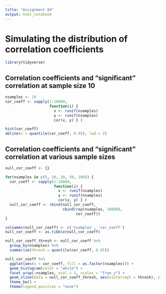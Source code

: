 ```yaml
---
title: "Assignment 04"
output: html_notebook
---
```


# Simulating the distribution of correlation coefficients

```r
library(tidyverse)
```

## Correlation coefficients and "significant" correlation at sample size 10

```r
nsamples <- 10
cor_coeff <- sapply(1:10000,
                    function(i) {
                      x <- runif(nsamples)
                      y <- runif(nsamples)
                      cor(x, y) } )
```


```r
hist(cor_coeff)
abline(v = quantile(cor_coeff, 0.95), lwd = 2)
```


## Correlation coefficients and "significant" correlation at various sample sizes

```r
null_cor_coeff <- {}

for(nsamples in c(5, 10, 20, 50, 100)) {
  cor_coeff <- sapply(1:10000,
                      function(i) {
                        x <- runif(nsamples)
                        y <- runif(nsamples)
                        cor(x, y) } )
  null_cor_coeff <- rbind(null_cor_coeff,
                          cbind(rep(nsamples, 10000),
                                cor_coeff))
}

colnames(null_cor_coeff) <- c('nsamples', 'cor_coeff')
null_cor_coeff <- as.tibble(null_cor_coeff)
```


```r
null_cor_coeff_thresh <- null_cor_coeff %>%
  group_by(nsamples) %>%
  summarize(thresh = quantile(cor_coeff, 0.95))
```


```r
null_cor_coeff %>%
  ggplot(aes(x = cor_coeff, fill = as.factor(nsamples))) +
  geom_histogram(color = "white") +
  facet_wrap(~nsamples, ncol = 1, scales = "free_y") +
  geom_vline(data = null_cor_coeff_thresh, aes(xintercept = thresh), size = 1) +
  theme_bw() +
  theme(legend.position = "none")
```

